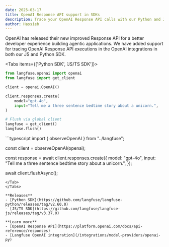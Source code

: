 ```yaml
---
date: 2025-03-17
title: OpenAI Response API support in SDKs
description: Trace your OpenAI Response API calls with our Python and JS SDKs
author: Hassieb
---
```



<ChangelogHeader />

OpenAI has released their new improved Response API for a better developer experience building agentic applications. We have added support for tracing OpenAI Response API executions in the OpenAI integrations in both our JS and Python SDK.

<Tabs items={['Python SDK', 'JS/TS SDK']}>
<Tab>
```python
from langfuse.openai import openai
from langfuse import get_client

client = openai.OpenAI()

client.responses.create(
    model="gpt-4o",
    input="Tell me a three sentence bedtime story about a unicorn.",
)

# Flush via global client
langfuse = get_client()
langfuse.flush()
```
</Tab>

<Tab>
```typescript
import { observeOpenAI } from "../langfuse";

const client = observeOpenAI(openai);

const response = await client.responses.create({
  model: "gpt-4o",
  input: "Tell me a three sentence bedtime story about a unicorn.",
});

await client.flushAsync();
```
</Tab>
</Tabs>

**Releases**
- [Python SDK](https://github.com/langfuse/langfuse-python/releases/tag/v2.60.0)
- [JS/TS SDK](https://github.com/langfuse/langfuse-js/releases/tag/v3.37.0)

**Learn more**
- [OpenAI Response API](https://platform.openai.com/docs/api-reference/responses)
- [Langfuse OpenAI integration](/integrations/model-providers/openai-py)
